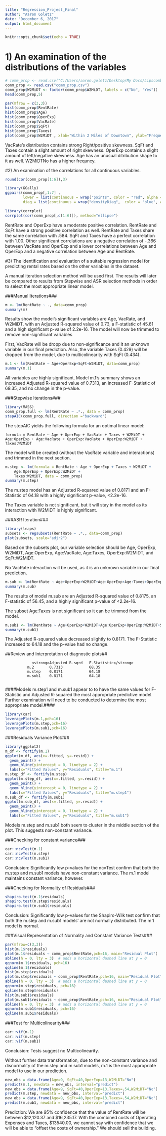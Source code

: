 ---
title: "Regression_Project_Final"
author: "Aaron Goletz"
date: "December 6, 2017"
output: html_document
---

```{r setup, include=FALSE}
knitr::opts_chunk$set(echo = TRUE)
```

# 1) An examination of the distributions of the variables
```{r}
# comm_prop <- read.csv("C:/Users/aaron.goletz/Desktop/My Docs/Lipscomb Documents/Stats Analysis and Decision Modeling/MSDS 5043/comm_prop.csv")
comm_prop <- read.csv("comm_prop.csv")
comm_prop$W2MiDT <- factor(comm_prop$W2MiDT, labels = c("No", "Yes"))
head(comm_prop,5)
```



```{r comm_prop, echo=FALSE}
par(mfrow = c(3,3))
hist(comm_prop$RentRate)
hist(comm_prop$Age)
hist(comm_prop$OperExp)
hist(comm_prop$VacRate)
hist(comm_prop$SqFt)
hist(comm_prop$Taxes)
plot(comm_prop$W2MiDT , xlab="Within 2 Miles of Downtown", ylab="Frequency")
```

VacRate's distribution contains strong Right/positive skewness. SqFt and Taxes contain a slight amount of 
right skewness. OperExp contains a slight amount of left/negative skewness. Age has an unusual 
ditribution shape to it as well.  W2MiDTNo has a higher frequncy.

#2)  An examination of the correlations for all continuous variables.

```{r}
round(cor(comm_prop[1:6]),3)
```

```{r}
library(GGally)
ggpairs(comm_prop[,1:7] , 
        lower = list(continuous = wrap("points", color = "red", alpha = 0.5)), 
        diag = list(continuous = wrap("densityDiag",  color = "blue", alpha = 0.5)))
```

```{r}
library(corrplot)
corrplot(cor(comm_prop[,c(1:6)]), method="ellipse")
```

RentRate and OperExp have a moderate positive correlation. RentRate and SqFt have a strong positive correlation as well.  RentRate and Taxes share the same correlation with .584. SqFt and Taxes have a perfect correlation
with 1.00.  Other significant correlations are a negative correlation of -.366 between VacRate and OperExp and a lower correlations between Age and OperExp and a negative correlation between Age and RentRate.  


#3)  The identification and evaluation of a suitable regression model for predicting rental rates based on the other variables in the dataset.

A manual iteration selection method will be used first.  The results will later be compared to results from Stepwise and ASR selection methods in order to select the most appropriate linear model.


###Manual Iterations###
```{r, warning=F}
m <- lm(RentRate ~ ., data=comm_prop)
summary(m)
```

Results show the model's significant variables are Age, VacRate, and W2MiDT.  with an Adjusted R-squared value of 0.73, a F-statistic of 45.61 and a high significant p-value of 2.2e-16.  The model will now be trimmed to remove non-significant variables.

First, VacRate will be dropp due to non-significance and it an unknown variable in our final prediction. Also.,the variable Taxes (0.429) will be dropped from the model, due to multicolinearity with SqFt (0.434).  

```{r, warning=F}
m.1 <- lm(RentRate ~ Age+OperExp+SqFt+W2MiDT, data=comm_prop)
summary(m.1)
```

All variables are highly significant.  Model m.1's summary shows an increased Adjusted R-squared value of 0.7313, an increased F-Statistic of 68.35, and no change in the p-value.


###Stepwise Iterations###

```{r,warning=FALSE}
library(MASS)
comm_prop.full <- lm(RentRate ~ .*., data = comm_prop)
stepAIC(comm_prop.full, direction ="backward")
```

The stepAIC yields the following formula for an optimal linear model:

    formula = RentRate ~ Age + OperExp + VacRate + Taxes + W2MiDT + 
    Age:OperExp + Age:VacRate + OperExp:VacRate + OperExp:W2MiDT + 
    Taxes:W2MiDT
    
The model will be created (without the VacRate variable and interactions) and trimmed in the next section.

```{r, warning=F}
m.step <- lm(formula = RentRate ~ Age + OperExp + Taxes + W2MiDT + 
    Age:OperExp + OperExp:W2MiDT + 
    Taxes:W2MiDT, data = comm_prop)
summary(m.step)
```

The m.step model has an Adjusted R-squared value of 0.8171 and an F-Statistic of 64.18 with a highly significant p-value, <2.2e-16.

The Taxes variable is not significant, but it will stay in the model as its interaction with W2MiDT is highly significant.


###ASR Iteration###

```{r,warning=FALSE}
library(leaps)
subsets <- regsubsets(RentRate ~ .*., data=comm_prop)
plot(subsets, scale="adjr2")

```

Based on the subsets plot, our variable selection should be Age, OperExp, W2MiDT, Age:OperExp, Age:VacRate, Age:Taxes, OperExp:W2MiDT, and SqFt:W2MiDT.

No VacRate interaction will be used, as it is an unknown variable in our final prediction.

```{r}
m.sub <- lm(RentRate ~ Age+OperExp+W2MiDT+Age:OperExp+Age:Taxes+OperExp:W2MiDT+SqFt:W2MiDT, data=comm_prop)
summary(m.sub)

```

The results of model m.sub are an Adjusted R-squared value of 0.8175, an F-statistic of 56.45, and a highly significant p-value of <2.2e-16.

The subset Age:Taxes is not significant so it can be trimmed from the model.  

```{r, warning=F}
m.sub1 <- lm(RentRate ~ Age+OperExp+W2MiDT+Age:OperExp+OperExp:W2MiDT+SqFt:W2MiDT, data=comm_prop)
summary(m.sub1)
```


The Adjusted R-squared value decreased slightly to 0.8171.  The F-Statistic increased to 64.18 and the p-value had no change.  


##Review and Interpretation of diagnostic plots##
              
                <strong>Adjusted R-sqrd   F-Statistic</strong> 
              m.2       0.7313            68.35 
              m.step    0.8171            64.18
              m.sub1    0.8171            64.18
      

####Models m.step1 and m.sub1 appear to to have the same values for F-Statistic and Adjusted R-squared the most appropriate predictive model.  Further examination will need to be conducted to determine the most appropriate model.####

```{r}
library(car)
leveragePlots(m.1,pch=16)
leveragePlots(m.step,pch=16)
leveragePlots(m.sub1,pch=16)
```

###Residuals Variance Plot###
```{r}
library(ggplot2)
m_df <- fortify(m.1)
ggplot(m_df, aes(x=.fitted, y=.resid)) +
  geom_point() +
  geom_hline(yintercept = 0, linetype = 2) +
  labs(x="Fitted Values", y="Residuals", title="m.1")
m.step_df <- fortify(m.step)
ggplot(m.step_df, aes(x=.fitted, y=.resid)) +
  geom_point() +
  geom_hline(yintercept = 0, linetype = 2) +
  labs(x="Fitted Values", y="Residuals", title="m.step1")
m.sub_df <- fortify(m.sub1)
ggplot(m.sub_df, aes(x=.fitted, y=.resid)) +
  geom_point() +
  geom_hline(yintercept = 0, linetype = 2) +
  labs(x="Fitted Values", y="Residuals", title="m.sub1")
```
Models m.step and m.sub1 both seem to cluster in the middle section of the plot.  This suggests non-constant variance.


###Checking for constant variance###
```{r}
car::ncvTest(m.1)
car::ncvTest(m.step)
car::ncvTest(m.sub1)
```

Conclusion: Significantly low p-values for the ncvTest confirm that both the m.step and m.sub1 models have non-constant variance.  The m.1 model maintains constant variance, however.


###Checking for Normality of Residuals###
```{r}
shapiro.test(m.1$residuals)
shapiro.test(m.step$residuals)
shapiro.test(m.sub1$residuals)
```

Conclusion: Significantly low p-values for the Shapiro-Wilk test confirm that both the m.step and m.sub1 models' are not normally distributed.  The m.1 model is normal.

###Visual Representation of Normality and Constant Variance Tests###
```{r}
par(mfrow=c(3,3))
hist(m.1$residuals)
plot(m.1$residuals ~ comm_prop$RentRate,pch=16, main="Residual Plot")
abline(h = 0, lty = 3)  # adds a horizontal dashed line at y = 0
qqnorm(m.1$residuals, pch=16)
qqline(m.1$residuals)
hist(m.step$residuals)
plot(m.step$residuals ~ comm_prop$RentRate,pch=16, main="Residual Plot")
abline(h = 0, lty = 3)  # adds a horizontal dashed line at y = 0
qqnorm(m.step$residuals, pch=16)
qqline(m.step$residuals)
hist(m.sub1$residuals)
plot(m.sub1$residuals ~ comm_prop$RentRate,pch=16, main="Residual Plot")
abline(h = 0, lty = 3)  # adds a horizontal dashed line at y = 0
qqnorm(m.sub1$residuals, pch=16)
qqline(m.sub1$residuals)
```



###Test for Multicolinearity###
```{r}
car::vif(m.1)
car::vif(m.step)
car::vif(m.sub1)

```
Conclusion:  Tests suggest no Multicolinearity.


Without further data transformation, due to the non-constant variance and disnormality of the m.step and m.sub1 models, m.1 is the most appropriate model to use in our prediction.

```{r}
new_obs = data.frame(Age=9, SqFt=40,OperExp=13,W2MiDT="No")
predict(m.1, newdata = new_obs, interval="predict")
new_obs = data.frame(Age=9, SqFt=40,OperExp=13,Taxes=.54,W2MiDT="No")
predict(m.step, newdata = new_obs, interval="predict")
new_obs = data.frame(Age=9, SqFt=40,OperExp=13,Taxes=.54,W2MiDT="No")
predict(m.sub1, newdata = new_obs, interval="predict")
```
Prediction: We are 95% confidence that the value of RentRate will be between $12,120.37 and $16,235.17.  With the combined costs of Operating Expenses and Taxes, $13540.00, we cannot say with confidence that we will be able to "offset the costs of ownership."  We should sell the building.
